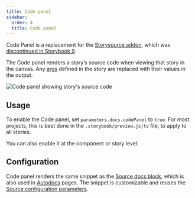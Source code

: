 ```yaml
---
title: Code panel
sidebar:
  order: 4
  title: Code panel
---
```


<Callout variant="info">

Code Panel is a replacement for the [Storysource addon](https://storybook.js.org/addons/@storybook/addon-storysource), which was [discontinued in Storybook 9](https://github.com/storybookjs/storybook/blob/next/MIGRATION.md#storysource-addon-removed).

</Callout>

The Code panel renders a story’s source code when viewing that story in the canvas. Any [args](../writing-stories/args.mdx) defined in the story are replaced with their values in the output.

![Code panel showing story's source code](../_assets/writing-docs/code-panel.png)

## Usage

To enable the Code panel, set `parameters.docs.codePanel` to `true`. For most projects, this is best done in the `.storybook/preview.js|ts` file, to apply to all stories.

<CodeSnippets path="code-panel-enable-in-preview.md" />

You can also enable it at the component or story level:

<CodeSnippets path="code-panel-in-meta-and-story.md" />

## Configuration

Code panel renders the same snippet as the [Source docs block](../api/doc-blocks/doc-block-source.mdx), which is also used in [Autodocs](./autodocs.mdx) pages. The snippet is customizable and reuses the [Source configuration parameters](../api/doc-blocks/doc-block-source.mdx#source).
